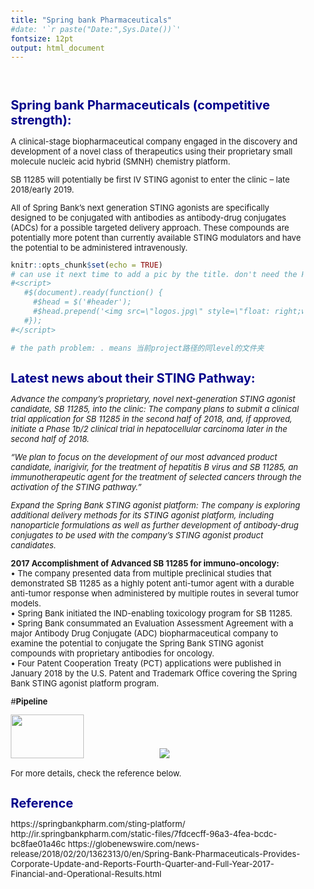 ```yaml
---
title: "Spring bank Pharmaceuticals"
#date: '`r paste("Date:",Sys.Date())`'
fontsize: 12pt
output: html_document
---
```



<style type="text/css">

body{ /* Normal  */
      font-size: 13px;
  }
}
h1.title {
  font-size: 28px;
  color: DarkBlue;
}
h1 { /* Header 1 */
  font-size: 20px;
  color: DarkBlue;
}
h2 { /* Header 2 */
    font-size: 16px;
  color: DarkBlue;
}

}
code.r{ /* Code block */
    font-size: 12px;
}
pre { /* Code block - determines code spacing between lines */
    font-size: 14px;
}
</style>

\


# **Spring bank Pharmaceuticals (competitive strength):  ** 
A clinical-stage biopharmaceutical company engaged in the discovery and development of a novel class of therapeutics using their proprietary small molecule nucleic acid hybrid (SMNH) chemistry platform.    

SB 11285 will potentially be first IV STING agonist to enter the clinic – late 2018/early 2019.  

All of Spring Bank’s next generation STING agonists are specifically designed to be conjugated with antibodies as antibody-drug conjugates (ADCs) for a possible targeted delivery approach. These compounds are potentially more potent than currently available STING modulators and have the potential to be administered intravenously.  



```r
knitr::opts_chunk$set(echo = TRUE)
# can use it next time to add a pic by the title. don't need the R chunk.
#<script>
   #$(document).ready(function() {
     #$head = $('#header');
     #$head.prepend('<img src=\"logos.jpg\" style=\"float: right;width: 150px;\"/>')
   #});
#</script>

# the path problem: . means 当前project路径的同level的文件夹
```

# **Latest news about their STING Pathway: **   

*Advance the company’s proprietary, novel next-generation STING agonist candidate, SB 11285, into the clinic:   The company plans to submit a clinical trial application for SB 11285 in the second half of 2018, and, if approved, initiate a Phase 1b/2 clinical trial in hepatocellular carcinoma later in the second half of 2018.*
	
 *"We plan to focus on the development of our most advanced product candidate, inarigivir, for the treatment of hepatitis B virus and SB 11285, an immunotherapeutic agent for the treatment of selected cancers through the activation of the STING pathway."*
 
*Expand the Spring Bank STING agonist platform:  The company is exploring additional delivery methods for its STING agonist platform, including nanoparticle formulations as well as further development of antibody-drug conjugates to be used with the company’s STING agonist product candidates.*

**2017 Accomplishment of Advanced SB 11285 for immuno-oncology:  **  
• The company presented data from multiple preclinical studies that demonstrated SB 11285 as a highly potent anti-tumor agent with a durable anti-tumor response when administered by multiple routes in several tumor models.       
• Spring Bank initiated the IND-enabling toxicology program for SB 11285.    
• Spring Bank consummated an Evaluation Assessment Agreement with a major Antibody Drug Conjugate (ADC)   biopharmaceutical company to examine the potential to conjugate the Spring Bank STING agonist compounds with proprietary antibodies for oncology.    
• Four Patent Cooperation Treaty (PCT) applications were published in January 2018 by the U.S. Patent and Trademark Office covering the Spring Bank STING agonist platform program.    


#**Pipeline**  

<img src="timeline_pic.png" style="width:50%; height:70px">
<img src="./company_analysis_excel/springbank.jpg">





For more details, check the reference below.




# Reference     
https://springbankpharm.com/sting-platform/
http://ir.springbankpharm.com/static-files/7fdcecff-96a3-4fea-bcdc-bc8fae01a46c
https://globenewswire.com/news-release/2018/02/20/1362313/0/en/Spring-Bank-Pharmaceuticals-Provides-Corporate-Update-and-Reports-Fourth-Quarter-and-Full-Year-2017-Financial-and-Operational-Results.html




